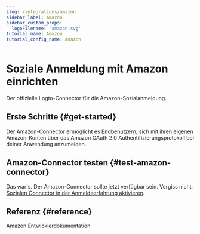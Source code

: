 ```yaml
---
slug: /integrations/amazon
sidebar_label: Amazon
sidebar_custom_props:
  logoFilename: 'amazon.svg'
tutorial_name: Amazon
tutorial_config_name: Amazon
---
```




# Soziale Anmeldung mit Amazon einrichten

Der offizielle Logto-Connector für die Amazon-Sozialanmeldung.

<GuideTip />

## Erste Schritte \{#get-started}

Der Amazon-Connector ermöglicht es Endbenutzern, sich mit ihren eigenen Amazon-Konten über das Amazon OAuth 2.0 Authentifizierungsprotokoll bei deiner Anwendung anzumelden.

<Integration />

## Amazon-Connector testen \{#test-amazon-connector}

Das war's. Der Amazon-Connector sollte jetzt verfügbar sein. Vergiss nicht, [Sozialen Connector in der Anmeldeerfahrung aktivieren](/connectors/social-connectors/#enable-social-sign-in).

## Referenz \{#reference}

<Url href="https://developer.amazon.com/loginwithamazon/console/site/lwa/overview.html">
  Amazon Entwicklerdokumentation
</Url>
